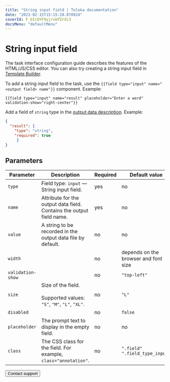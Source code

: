 ```yaml
---
title: "String input field | Toloka documentation"
date: "2023-02-15T15:15:28.070924"
coverId: F_bIcOYF9yjrxkPZrXc3
docsMenu: "defaultMenu"
---
```



# String input field

<Note mode="note" title="Note">

The task interface configuration guide describes the features of the HTML/JS/CSS editor. You can also try creating a string input field in [Template Builder](/docs/template-builder/reference/field.text).

</Note>

To add a string input field to the task, use the `{{field type="input" name="<output field> name"}}` component. Example:

```plaintext
{{field type="input" name="result" placeholder="Enter a word" validation-show="right-center"}}
```

Add a field of `string` type in the [output data description](/docs/guide/incoming). Example:

```json
{
  "result": {
    "type": "string",
    "required": true
     }
}
```

## Parameters

**Parameter**|**Description**|**Required**|**Default value**
----- | ----- | ----- | -----
`type`| Field type: `input` — String input field. | yes | no
`name`| Attribute for the output data field. Contains the output field name. | yes | no
`value`| A string to be recorded in the output data file by default. | no | no
`width`| <StringTable1/>| no | depends on the browser and font size
`validation-show`| <StringTable2/>| no | `"top-left"`
`size`| Size of the field.<br/><br/>Supported values: `"S"`, `"M"`, `"L"`, `"XL"`. | no | `"L"`
`disabled`| <StringTable3/>| no | `false`
`placeholder`| The prompt text to display in the empty field. | no | no
`class`| The CSS class for the field. For example, `class="annotation"`. | no | `".field" ".field_type_input"`

<Button themeColor="light" view="default" size="l" type="link" url="/docs/guide/troubleshooting/support?form-source=guide-t-components-string">Contact support</Button>
